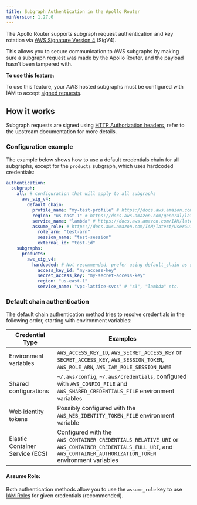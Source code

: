 ```yaml
---
title: Subgraph Authentication in the Apollo Router
minVersion: 1.27.0
---
```


The Apollo Router supports subgraph request authentication and key rotation via [AWS Signature Version 4](https://docs.aws.amazon.com/AmazonS3/latest/API/sig-v4-authenticating-requests.html) (SigV4).

This allows you to secure communication to AWS subgraphs by making sure a subgraph request was made by the Apollo Router, and the payload hasn't been tampered with.

**To use this feature:**

To use this feature, your AWS hosted subgraphs must be configured with IAM to accept [signed requests](https://docs.aws.amazon.com/IAM/latest/UserGuide/reference_aws-signing.html).

## How it works

Subgraph requests are signed using [HTTP Authorization headers](https://docs.aws.amazon.com/AmazonS3/latest/API/sigv4-auth-using-authorization-header.html), refer to the upstream documentation for more details.

### Configuration example

The example below shows how to use a default credentials chain for all subgraphs, except for the `products` subgraph, which uses  hardcoded credentials:

```yaml title="router.yaml"
authentication:
  subgraph:
    all: # configuration that will apply to all subgraphs
      aws_sig_v4:
        default_chain:
          profile_name: "my-test-profile" # https://docs.aws.amazon.com/AWSEC2/latest/UserGuide/iam-roles-for-amazon-ec2.html#ec2-instance-profile
          region: "us-east-1" # https://docs.aws.amazon.com/general/latest/gr/rande.html
          service_name: "lambda" # https://docs.aws.amazon.com/IAM/latest/UserGuide/reference_aws-services-that-work-with-iam.html
          assume_role: # https://docs.aws.amazon.com/IAM/latest/UserGuide/id_roles.html
            role_arn: "test-arn"
            session_name: "test-session"
            external_id: "test-id"
    subgraphs:
      products:
        aws_sig_v4:
          hardcoded: # Not recommended, prefer using default_chain as shown above
            access_key_id: "my-access-key"
            secret_access_key: "my-secret-access-key"
            region: "us-east-1"
            service_name: "vpc-lattice-svcs" # "s3", "lambda" etc.
```

### Default chain authentication

The default chain authentication method tries to resolve credentials in the following order, starting with environment variables:

| Credential Type                  | Examples                                                                                             |
|----------------------------------|------------------------------------------------------------------------------------------------------|
| Environment variables            | `AWS_ACCESS_KEY_ID`, `AWS_SECRET_ACCESS_KEY` or `SECRET_ACCESS_KEY`, `AWS_SESSION_TOKEN`, `AWS_ROLE_ARN`, `AWS_IAM_ROLE_SESSION_NAME`|
| Shared configurations             | `~/.aws/config`, `~/.aws/credentials`, configured with `AWS_CONFIG_FILE` and `AWS_SHARED_CREDENTIALS_FILE` environment variables           |
| Web identity tokens                           | Possibly configured with the `AWS_WEB_IDENTITY_TOKEN_FILE` environment variable            | `AWS_WEB_IDENTITY_TOKEN_FILE`
| Elastic Container Service (ECS)                           | Configured with the `AWS_CONTAINER_CREDENTIALS_RELATIVE_URI` or `AWS_CONTAINER_CREDENTIALS_FULL_URI`, and `AWS_CONTAINER_AUTHORIZATION_TOKEN` environment variables |

#### Assume Role:

Both authentication methods allow you to use the `assume_role` key to use [IAM Roles](https://docs.aws.amazon.com/IAM/latest/UserGuide/id_roles.html) for given credentials (recommended).
